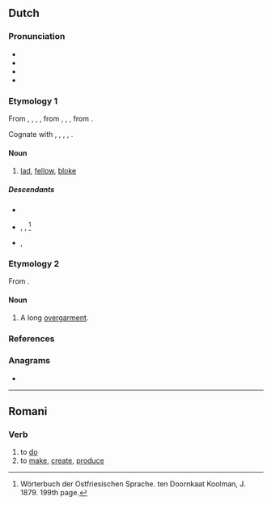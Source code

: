 ==Dutch==

===Pronunciation===
* {{IPA|nl|/ˈkeː.rəl/}}
* {{audio|nl|Nl-kerel.ogg|audio}}
* {{hyphenation|nl|ke|rel}}
* {{rhymes|nl|eːrəl}}

===Etymology 1===
From {{inh|nl|dum|kerel}}, {{m|dum|carel}}, {{m|dum|caerl}}, {{m|dum|kerl}}, from {{inh|nl|odt|*karl}}, {{m|odt|*karal}}, {{m|odt|*keril}}, from {{inh|nl|gem-pro|*karilaz}}.

Cognate with {{cog|de|Kerl}}, {{cog|nds-nl|keerl}}, {{cog|fy|tsjirl}}, {{cog|en|churl}}, {{cog|da|karl}}.

====Noun====
{{nl-noun|m|-s|kereltje}}

# [[lad]], [[fellow]], [[bloke]]

=====Descendants=====
* {{desc|af|kêrel}}
* {{desc|stq|kerel|bor=1}}, {{l|stq|kërel}}, {{l|stq|kërdel}}<ref name="WOS">Wörterbuch der Ostfriesischen Sprache. ten Doornkaat Koolman, J. 1879. 199th page.</ref>
* {{desc|fy|keardel|bor=1}}, {{l|fy|kearel}}

===Etymology 2===
From {{inh|nl|dum|kerle}}. {{etystub|nl}}

====Noun====
{{nl-noun|m|-s|kereltje}}

# {{lb|nl|historical|or|archaic}} A long [[overgarment]].

===References===
<references/>

===Anagrams===
* {{l|nl|rekel}}

----

==Romani==

===Verb===
{{rom-verb|el}}

# to [[do]]
# to [[make]], [[create]], [[produce]]